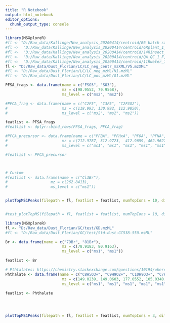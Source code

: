 ```yaml
---
title: "R Notebook"
output: html_notebook
editor_options: 
  chunk_output_type: console
---
```


```r
library(MSXploreR)
#fl <- "D:/Raw_data/Kallinge/New_analysis_20200414/centroid/B6 batch std_1_F,2_1.mzML"
#fl <-  "D:/Raw_data/Kallinge/New_analysis_20200414/centroid/6Rplant_1_C,2_1.mzML"
#fl <-  "D:/Raw_data/Kallinge/New_analysis_20200414/centroid/14RInsect_1_D,7_1.mzML"
#fl <-  "D:/Raw_data/Kallinge/New_analysis_20200414/centroid/QA_QC_1_F,3_1.mzML"
#fl <-  "D:/Raw_data/Kallinge/New_analysis_20200414/centroid/11Rwater_1_B,5_1.mzML"
fl <- "D:/Raw_data/Dust_Florian/LC/LC_neg_centr_mzXML/V5.mzXML"
#fl <- "D:/Raw_data/Dust_Florian/LC/LC_neg_mzML/N1.mzML"
#fl <- "D:/Raw_data/Dust_Florian/LC/LC_pos_mzML/G1.mzML"

PFSA_frags <- data.frame(name = c("FSO3", "SO3"), 
                         mz = c(98.9552, 79.9568), 
                         ms_level = c("ms2", "ms2"))

#PFCA_frag <- data.frame(name = c("C2F5", "C3F5", "C2F3O2"),
#                        mz = c(118.993, 130.992, 112.9850),
#                        ms_level = c("ms2", "ms2", "ms2"))

featlist <- PFSA_frags
#featlist <- dplyr::bind_rows(PFSA_frags, PFCA_frag)

#PFCA_precursor <- data.frame(name = c("PFBA", "PFHxA", "PFOA", "PFNA", "CO2", "CO2_ms2", "PFOA_decarbms1", "PFOA_decarbms2"),
#                        mz = c(212.9787, 312.9723,  412.9659, 462.9627, 44.9977, 44.9977, 367.9682, 367.9682),
#                        ms_level = c("ms1", "ms1", "ms1", "ms1", "ms1", "ms2", "ms1", "ms2")) 

#featlist <- PFCA_precursor                           



# Custom
#featlist <- data.frame(name = c("Cl3Br"),
#                   mz = c(262.8413),
#                   ms_level = c("ms1"))


plotTopMS1Peaks(filepath = fl, featlist = featlist, numTopIons = 10, diff = 0.008, mserr = 0.001, rtWindow = 0.3)


#test_plotTopMS(filepath = fl, featlist = featlist, numTopIons = 10, diff = 0.008, mserr = 0.001, rtrange = 0.3)

```




```r
library(MSXploreR)
fl <- "D:/Raw_data/Dust_Florian/GC/test/GD.mzML"
#fl <- "D:/Raw_data/Dust_Florian/GC/test/Std-dust-GC538-550.mzML"

Br <- data.frame(name = c("79Br", "81Br"), 
                         mz = c(78.9183, 80.9163), 
                         ms_level = c("ms1", "ms1"))

featlist <- Br

# Pthtalates: https://chemistry.stackexchange.com/questions/10194/where-does-the-characteristic-peak-for-phtalic-acid-diethyl-ester-at-m-z-149-ori
Phthalate <- data.frame(name = c("C8H5O3+", "C9H9O2+", "C10H9O3+", "C7H5O+", "C8H9O+",  "C6H6+"), 
                         mz = c(149.0239, 149.0603, 177.0552, 105.0340, 121.0653, 77.0391), 
                         ms_level = c("ms1", "ms1", "ms1", "ms1", "ms1", "ms1"))

featlist <- Phthalate

                                          


plotTopMS1Peaks(filepath = fl, featlist = featlist, numTopIons = 3, diff = 0.008, mserr = 0.001, rtrange = 1)

```


```r



```


